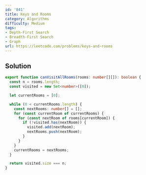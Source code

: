 ```yaml
---
id: '841'
title: Keys and Rooms
category: Algorithms
difficulty: Medium
tags:
- Depth-First Search
- Breadth-First Search
- Graph
url: https://leetcode.com/problems/keys-and-rooms
---
```


## Solution

```typescript filename="solution.ts" copy
export function canVisitAllRooms(rooms: number[][]): boolean {
  const n = rooms.length;
  const visited = new Set<number>([0]);

  let currentRooms = [0];

  while (0 < currentRooms.length) {
    const nextRooms: number[] = [];
    for (const currentRoom of currentRooms) {
      for (const nextRoom of rooms[currentRoom]) {
        if (!visited.has(nextRoom)) {
          visited.add(nextRoom);
          nextRooms.push(nextRoom);
        }
      }
    }
    currentRooms = nextRooms;
  }

  return visited.size === n;
}
```

